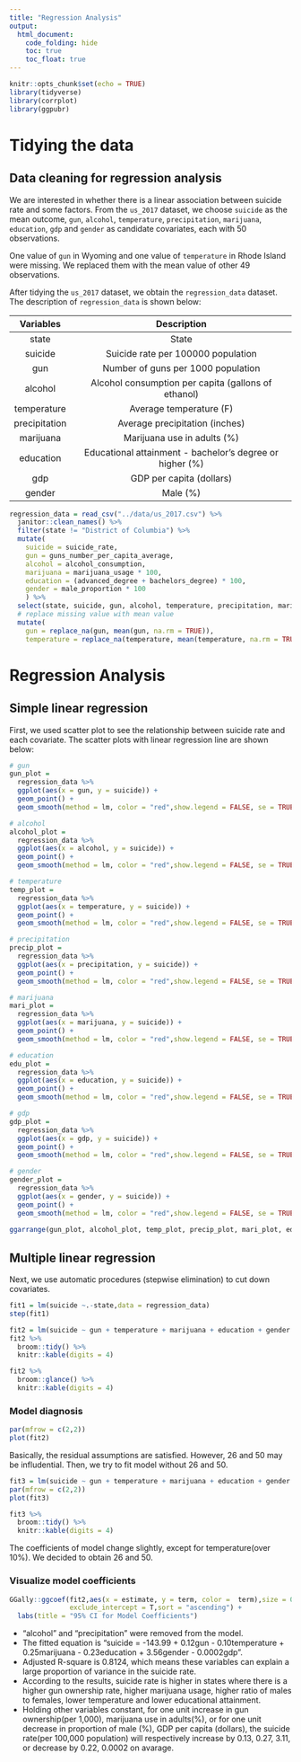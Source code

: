 ```yaml
---
title: "Regression Analysis"
output: 
  html_document:
    code_folding: hide
    toc: true
    toc_float: true
---
```


```r
knitr::opts_chunk$set(echo = TRUE)
library(tidyverse)
library(corrplot)
library(ggpubr)
```

# Tidying the data

## Data cleaning for regression analysis

We are interested in whether there is a linear association between suicide rate and some factors. From the `us_2017` dataset, we choose `suicide` as the mean outcome, `gun`, `alcohol`, `temperature`, `precipitation`, `marijuana`, `education`, `gdp` and `gender` as candidate covariates, each with 50 observations. 

One value of `gun` in Wyoming and one value of `temperature` in Rhode Island were missing. We replaced them with the mean value of other 49 observations. 

After tidying the `us_2017` dataset, we obtain the `regression_data` dataset. The description of `regression_data` is shown below:

| Variables  | Description   |
| :------------------: | :----------------------------------------------------------------------------------: |
| state  | State  |
| suicide  | Suicide rate per 100000 population  |
| gun  | Number of guns per 1000 population  |
| alcohol  | Alcohol consumption per capita (gallons of ethanol)|
| temperature  | Average temperature (F)     |
| precipitation |  Average precipitation (inches) |                         
| marijuana  | Marijuana use in adults (%)
| education    | Educational attainment - bachelor's degree or higher (%)   |
| gdp    | GDP per capita (dollars)   |
| gender    | Male (%)   |


```r
regression_data = read_csv("../data/us_2017.csv") %>%
  janitor::clean_names() %>% 
  filter(state != "District of Columbia") %>% 
  mutate(
    suicide = suicide_rate,
    gun = guns_number_per_capita_average,
    alcohol = alcohol_consumption,
    marijuana = marijuana_usage * 100,
    education = (advanced_degree + bachelors_degree) * 100,
    gender = male_proportion * 100
    ) %>% 
  select(state, suicide, gun, alcohol, temperature, precipitation, marijuana, education, gdp, gender) %>% 
  # replace missing value with mean value
  mutate(
    gun = replace_na(gun, mean(gun, na.rm = TRUE)),
    temperature = replace_na(temperature, mean(temperature, na.rm = TRUE)))
```

# Regression Analysis

## Simple linear regression

First, we used scatter plot to see the relationship between suicide rate and each covariate. The scatter plots with linear regression line are shown below:

```r
# gun
gun_plot = 
  regression_data %>% 
  ggplot(aes(x = gun, y = suicide)) +
  geom_point() +
  geom_smooth(method = lm, color = "red",show.legend = FALSE, se = TRUE) 

# alcohol
alcohol_plot =
  regression_data %>% 
  ggplot(aes(x = alcohol, y = suicide)) +
  geom_point() +
  geom_smooth(method = lm, color = "red",show.legend = FALSE, se = TRUE) 

# temperature
temp_plot =
  regression_data %>% 
  ggplot(aes(x = temperature, y = suicide)) +
  geom_point() +
  geom_smooth(method = lm, color = "red",show.legend = FALSE, se = TRUE) 

# precipitation
precip_plot =
  regression_data %>% 
  ggplot(aes(x = precipitation, y = suicide)) +
  geom_point() +
  geom_smooth(method = lm, color = "red",show.legend = FALSE, se = TRUE) 

# marijuana
mari_plot =
  regression_data %>% 
  ggplot(aes(x = marijuana, y = suicide)) +
  geom_point() +
  geom_smooth(method = lm, color = "red",show.legend = FALSE, se = TRUE) 

# education
edu_plot =
  regression_data %>% 
  ggplot(aes(x = education, y = suicide)) +
  geom_point() +
  geom_smooth(method = lm, color = "red",show.legend = FALSE, se = TRUE) 

# gdp
gdp_plot =
  regression_data %>% 
  ggplot(aes(x = gdp, y = suicide)) +
  geom_point() +
  geom_smooth(method = lm, color = "red",show.legend = FALSE, se = TRUE) 

# gender
gender_plot = 
  regression_data %>% 
  ggplot(aes(x = gender, y = suicide)) +
  geom_point() +
  geom_smooth(method = lm, color = "red",show.legend = FALSE, se = TRUE) 
                      
ggarrange(gun_plot, alcohol_plot, temp_plot, precip_plot, mari_plot, edu_plot, gdp_plot, gender_plot, nrow = 3, ncol = 3) 
```


## Multiple linear regression

Next, we use automatic procedures (stepwise elimination) to cut down covariates.

```r
fit1 = lm(suicide ~.-state,data = regression_data)
step(fit1) 
```

```r
fit2 = lm(suicide ~ gun + temperature + marijuana + education + gender +gdp, data = regression_data)
fit2 %>% 
  broom::tidy() %>% 
  knitr::kable(digits = 4)

fit2 %>% 
  broom::glance() %>%   
  knitr::kable(digits = 4)
```

### Model diagnosis

```r
par(mfrow = c(2,2))
plot(fit2)
```

Basically, the residual assumptions are satisfied. However, 26 and 50 may be infludential. Then, we try to fit model without 26 and 50. 

```r
fit3 = lm(suicide ~ gun + temperature + marijuana + education + gender +gdp, data = regression_data[-c(26,50),])
par(mfrow = c(2,2))
plot(fit3)

fit3 %>% 
  broom::tidy() %>% 
  knitr::kable(digits = 4)
```

The coefficients of model change slightly, except for temperature(over 10%). We decided to obtain 26 and 50. 

### Visualize model coefficients

```r
GGally::ggcoef(fit2,aes(x = estimate, y = term, color =  term),size = 0.8,
               exclude_intercept = T,sort = "ascending") +
  labs(title = "95% CI for Model Coefficients")
```

* "alcohol" and "precipitation" were removed from the model. 
* The fitted equation is "suicide = -143.99 + 0.12gun - 0.10temperature + 0.25marijuana - 0.23education + 3.56gender - 0.0002gdp". 
* Adjusted R-square is 0.8124, which means these variables can explain a large proportion of variance in the suicide rate. 
* According to the results, suicide rate is higher in states where there is a higher gun ownership rate, higher marijuana usage, higher ratio of males to females, lower temperature and lower educational attainment. 
* Holding other variables constant, for one unit increase in gun ownership(per 1,000), marijuana use in adults(%), or for one unit decrease in  proportion of male (%), GDP per capita (dollars), the suicide rate(per 100,000 population) will respectively increase by 0.13, 0.27, 3.11, or decrease by 0.22, 0.0002 on avarage. 
